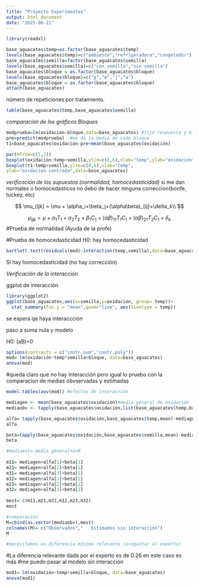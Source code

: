 ```yaml
---
title: "Proyecto Experimentos"
output: html_document
date: "2025-06-21"
---
```


```r
library(readxl)
```


```r
base_aguacates$temp=as.factor(base_aguacates$temp)
levels(base_aguacates$temp)=c("ambiente","refrigeradora","congelador") 
base_aguacates$semilla=factor(base_aguacates$semilla) 
levels(base_aguacates$semilla)=c("con semilla","sin semilla")
base_aguacates$bloque = as.factor(base_aguacates$bloque)
levels(base_aguacates$bloque)=c("g","m","j","a")
base_aguacates$bloque = as.factor(base_aguacates$bloque)
attach(base_aguacates)
```


número de repeticiones por tratamiento.
```r
table(base_aguacates$temp,base_aguacates$semilla)
```
*comparación de los gráficos Bloques*

```r
modprueba=lm(oxidación~bloque,data=base_aguacates) #fijo respuesta y bloque
pre=predict(modprueba)  #me da la media de cada bloque
t1=base_aguacates$oxidación-pre+mean(base_aguacates$oxidación)
```

```r
par(mfrow=c(1,2))
boxplot(oxidación~temp+semilla,ylim=c(0,6),xlab="temp",ylab="oxidación",data=base_aguacates)
boxplot(t1~temp+semilla,ylim=c(0,6),xlab="temp",
ylab="oxidacion centrada",data=base_aguacates)
```

*verificación de los supuestos (normalidad, homocedasticidad)*
si me dan normales o homocedasticos no debo de hacer ninguna correccion(bonfe, tuckey, etc)

$$
\mu_{ijk} = \mu + \alpha_i+\beta_j+(\alpha\beta)_{ij}+\delta_k\\
$$

$$
\mu_{ijk} = \mu + \alpha_1 T_1 + \alpha_2 T_2 + \beta_1 C_1 + (\alpha\beta)_{11} T_1 C_1 + (\alpha\beta)_{21} T_2 C_1 + \delta_k
$$
#Prueba de normalidad (Ayuda de la profe)




#Prueba de homocedasticidad
H0: hay homocedasticidad

```r
bartlett.test(residuals(mod)~interaction(temp,semilla),data=base_aguacates)
```
Sí hay homocedasticidad (no hay corrección)


*Verificación de la interacción*

ggplot de interacción
```r
library(ggplot2)
ggplot(base_aguacates,aes(x=semilla,y=oxidación, group= temp))+
  stat_summary(fun.y = "mean",geom="line", aes(linetype = temp))
```
se espera qe haya interaccción

paso a suma nula y modelo

H0: (aB)=0

```r
options(contrasts = c("contr.sum","contr.poly"))
mod= lm(oxidación~temp*semilla+bloque, data=base_aguacates)
anova(mod)
```
#queda claro que no hay interacción pero igual lo pruebo con la comparacion de medias obvservadas y estimadas

```r
model.tables(aov(mod)) #efectos de interacción
```
```r
mediagen <- mean(base_aguacates$oxidación)#media general de oxidación
mediaobv <- tapply(base_aguacates$oxidación,list(base_aguacates$temp,base_aguacates$semilla),mean)#medias observadas y estimadas

alfa= tapply(base_aguacates$oxidación,base_aguacates$temp,mean)-mediagen
alfa

beta=tapply(base_aguacates$oxidación,base_aguacates$semilla,mean)-mediagen
beta

#mediaest= media general+a+B 
  
m11= mediagen+alfa[1]+beta[1] 
m21= mediagen+alfa[2]+beta[1]
m31= mediagen+alfa[3]+beta[1]
m12= mediagen+alfa[1]+beta[2]
m22= mediagen+alfa[2]+beta[2]
m32= mediagen+alfa[3]+beta[2]
  
mest= c(m11,m21,m31,m12,m22,m32)
mest
```
```r
#comparación
M=cbind(as.vector(mediaobv),mest)
colnames(M)= c("Observados","   Estimados sin interacción")
M

#necesitamos un diferencia mínima relevante (preguntar al experto)
```
#La diferencia relevante dada por el experto es de 0.26 en este caso es más
#me puedo pasar al modelo sin interacción

```r
mod1= lm(oxidación~temp+semilla+bloque, data=base_aguacates)
anova(mod1)
```





